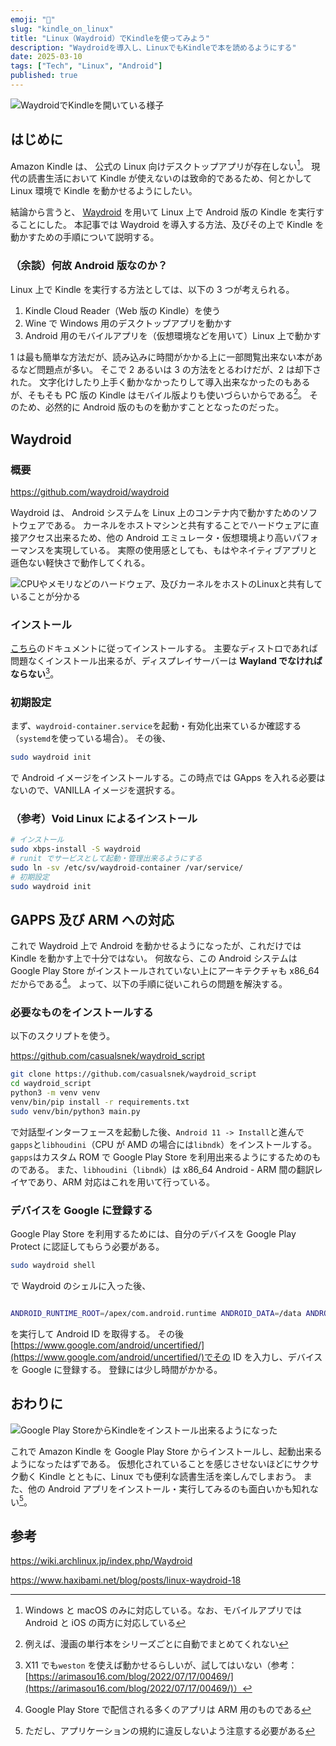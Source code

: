 ```yaml
---
emoji: "📕"
slug: "kindle_on_linux"
title: "Linux（Waydroid）でKindleを使ってみよう"
description: "Waydroidを導入し、LinuxでもKindleで本を読めるようにする"
date: 2025-03-10
tags: ["Tech", "Linux", "Android"]
published: true
---
```


![WaydroidでKindleを開いている様子](./kindle_01.png)

## はじめに

Amazon Kindle は、 公式の Linux 向けデスクトップアプリが存在しない[^1]。
現代の読書生活において Kindle が使えないのは致命的であるため、何とかして Linux 環境で Kindle を動かせるようにしたい。

結論から言うと、 [Waydroid](https://waydro.id/) を用いて Linux 上で Android 版の Kindle を実行することにした。
本記事では Waydroid を導入する方法、及びその上で Kindle を動かすための手順について説明する。

### （余談）何故 Android 版なのか？

Linux 上で Kindle を実行する方法としては、以下の 3 つが考えられる。

1. Kindle Cloud Reader（Web 版の Kindle）を使う
2. Wine で Windows 用のデスクトップアプリを動かす
3. Android 用のモバイルアプリを（仮想環境などを用いて）Linux 上で動かす

1 は最も簡単な方法だが、読み込みに時間がかかる上に一部閲覧出来ない本があるなど問題点が多い。
そこで 2 あるいは 3 の方法をとるわけだが、2 は却下された。
文字化けしたり上手く動かなかったりして導入出来なかったのもあるが、そもそも PC 版の Kindle はモバイル版よりも使いづらいからである[^2]。
そのため、必然的に Android 版のものを動かすこととなったのだった。

[^1]: Windows と macOS のみに対応している。なお、モバイルアプリでは Android と iOS の両方に対応している
[^2]: 例えば、漫画の単行本をシリーズごとに自動でまとめてくれない

## Waydroid

### 概要

https://github.com/waydroid/waydroid

Waydroid は、 Android システムを Linux 上のコンテナ内で動かすためのソフトウェアである。
カーネルをホストマシンと共有することでハードウェアに直接アクセス出来るため、他の Android エミュレータ・仮想環境より高いパフォーマンスを実現している。
実際の使用感としても、もはやネイティブアプリと遜色ない軽快さで動作してくれる。

![CPUやメモリなどのハードウェア、及びカーネルをホストのLinuxと共有していることが分かる](./fastfetch.png)

### インストール

[こちら](https://docs.waydro.id/usage/install-on-desktops)のドキュメントに従ってインストールする。
主要なディストロであれば問題なくインストール出来るが、ディスプレイサーバーは **Wayland でなければならない**[^3]。

### 初期設定

まず、`waydroid-container.service`を起動・有効化出来ているか確認する（`systemd`を使っている場合）。
その後、

```sh
sudo waydroid init
```

で Android イメージをインストールする。この時点では GApps を入れる必要はないので、VANILLA イメージを選択する。

[^3]: X11 でも`weston` を使えば動かせるらしいが、試してはいない（参考：[https://arimasou16.com/blog/2022/07/17/00469/](https://arimasou16.com/blog/2022/07/17/00469/)）

### （参考）Void Linux によるインストール

```sh
# インストール
sudo xbps-install -S waydroid
# runit でサービスとして起動・管理出来るようにする
sudo ln -sv /etc/sv/waydroid-container /var/service/
# 初期設定
sudo waydroid init
```

## GAPPS 及び ARM への対応

これで Waydroid 上で Android を動かせるようになったが、これだけでは Kindle を動かす上で十分ではない。
何故なら、この Android システムは Google Play Store がインストールされていない上にアーキテクチャも x86_64 だからである[^4]。
よって、以下の手順に従いこれらの問題を解決する。

### 必要なものをインストールする

以下のスクリプトを使う。

https://github.com/casualsnek/waydroid_script

```sh
git clone https://github.com/casualsnek/waydroid_script
cd waydroid_script
python3 -m venv venv
venv/bin/pip install -r requirements.txt
sudo venv/bin/python3 main.py
```

で対話型インターフェースを起動した後、`Android 11 -> Install`と進んで`gapps`と`libhoudini`（CPU が AMD の場合には`libndk`）をインストールする。
`gapps`はカスタム ROM で Google Play Store を利用出来るようにするためのものである。
また、`libhoudini`（`libndk`）は x86_64 Android - ARM 間の翻訳レイヤであり、ARM 対応はこれを用いて行っている。

### デバイスを Google に登録する

Google Play Store を利用するためには、自分のデバイスを Google Play Protect に認証してもらう必要がある。

```sh
sudo waydroid shell
```

で Waydroid のシェルに入った後、

```sh

ANDROID_RUNTIME_ROOT=/apex/com.android.runtime ANDROID_DATA=/data ANDROID_TZDATA_ROOT=/apex/com.android.tzdata ANDROID_I18N_ROOT=/apex/com.android.i18n sqlite3 /data/data/com.google.android.gsf/databases/gservices.db "select * from main where name = \"android_id\";"
```

を実行して Android ID を取得する。
その後 [https://www.google.com/android/uncertified/](https://www.google.com/android/uncertified/)でその ID を入力し、デバイスを Google に登録する。
登録には少し時間がかかる。

[^4]: Google Play Store で配信される多くのアプリは ARM 用のものである

## おわりに

![Google Play StoreからKindleをインストール出来るようになった](./kindle_02.png)

これで Amazon Kindle を Google Play Store からインストールし、起動出来るようになったはずである。
仮想化されていることを感じさせないほどにサクサク動く Kindle とともに、Linux でも便利な読書生活を楽しんでしまおう。
また、他の Android アプリをインストール・実行してみるのも面白いかも知れない[^5]。

[^5]: ただし、アプリケーションの規約に違反しないよう注意する必要がある

## 参考

https://wiki.archlinux.jp/index.php/Waydroid

https://www.haxibami.net/blog/posts/linux-waydroid-18
